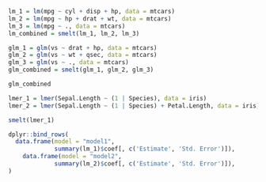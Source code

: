 ```r
lm_1 = lm(mpg ~ cyl + disp + hp, data = mtcars)
lm_2 = lm(mpg ~ hp + drat + wt, data = mtcars)
lm_3 = lm(mpg ~ ., data = mtcars)
lm_combined = smelt(lm_1, lm_2, lm_3)
```

```r
glm_1 = glm(vs ~ drat + hp, data = mtcars)
glm_2 = glm(vs ~ wt + qsec, data = mtcars)
glm_3 = glm(vs ~ ., data = mtcars)
glm_combined = smelt(glm_1, glm_2, glm_3)

glm_combined
```

```r
lmer_1 = lmer(Sepal.Length ~ (1 | Species), data = iris)
lmer_2 = lmer(Sepal.Length ~ (1 | Species) + Petal.Length, data = iris)

smelt(lmer_1)
```


```r

dplyr::bind_rows(
  data.frame(model = "model1", 
             summary(lm_1)$coef[, c('Estimate', 'Std. Error')]),
    data.frame(model = "model2", 
             summary(lm_2)$coef[, c('Estimate', 'Std. Error')]),
)
```



